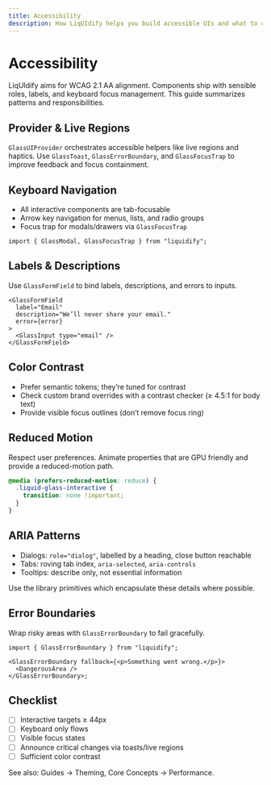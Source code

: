 ```yaml
---
title: Accessibility
description: How LiqUIdify helps you build accessible UIs and what to consider when composing components.
---
```


# Accessibility

LiqUIdify aims for WCAG 2.1 AA alignment. Components ship with sensible roles, labels, and keyboard focus management. This guide summarizes patterns and responsibilities.

## Provider & Live Regions

`GlassUIProvider` orchestrates accessible helpers like live regions and haptics. Use `GlassToast`, `GlassErrorBoundary`, and `GlassFocusTrap` to improve feedback and focus containment.

## Keyboard Navigation

- All interactive components are tab-focusable
- Arrow key navigation for menus, lists, and radio groups
- Focus trap for modals/drawers via `GlassFocusTrap`

```tsx
import { GlassModal, GlassFocusTrap } from "liquidify";
```

## Labels & Descriptions

Use `GlassFormField` to bind labels, descriptions, and errors to inputs.

```tsx
<GlassFormField
  label="Email"
  description="We’ll never share your email."
  error={error}
>
  <GlassInput type="email" />
</GlassFormField>
```

## Color Contrast

- Prefer semantic tokens; they’re tuned for contrast
- Check custom brand overrides with a contrast checker (≥ 4.5:1 for body text)
- Provide visible focus outlines (don’t remove focus ring)

## Reduced Motion

Respect user preferences. Animate properties that are GPU friendly and provide a reduced-motion path.

```css
@media (prefers-reduced-motion: reduce) {
  .liquid-glass-interactive {
    transition: none !important;
  }
}
```

## ARIA Patterns

- Dialogs: `role="dialog"`, labelled by a heading, close button reachable
- Tabs: roving tab index, `aria-selected`, `aria-controls`
- Tooltips: describe only, not essential information

Use the library primitives which encapsulate these details where possible.

## Error Boundaries

Wrap risky areas with `GlassErrorBoundary` to fail gracefully.

```tsx
import { GlassErrorBoundary } from "liquidify";

<GlassErrorBoundary fallback={<p>Something went wrong.</p>}>
  <DangerousArea />
</GlassErrorBoundary>;
```

## Checklist

- [ ] Interactive targets ≥ 44px
- [ ] Keyboard only flows
- [ ] Visible focus states
- [ ] Announce critical changes via toasts/live regions
- [ ] Sufficient color contrast

See also: Guides → Theming, Core Concepts → Performance.
